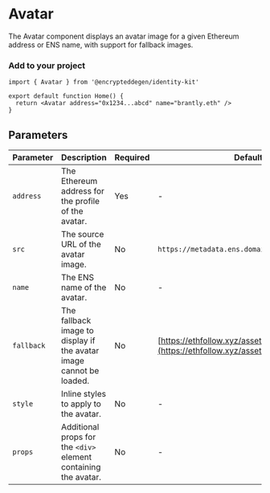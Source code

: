 
# Avatar

The Avatar component displays an avatar image for a given Ethereum address or ENS name, with support for fallback images.

### Add to your project

```tsx copy
import { Avatar } from '@encrypteddegen/identity-kit'

export default function Home() {
  return <Avatar address="0x1234...abcd" name="brantly.eth" />
}
```

<div className="w-full bg-[#222] border-[3px] rounded-md border-[#444] p-8 mt-8 flex justify-center items-center">
  <Avatar address="0x1234...abcd" name="brantly.eth" style={{ width: 100, height: 100 }} />
</div>

## Parameters

| Parameter  | Description                                                         | Required | Default Value                                                                                              |
| ---------- | ------------------------------------------------------------------- | -------- | ---------------------------------------------------------------------------------------------------------- |
| `address`  | The Ethereum address for the profile of the avatar.                 | Yes      | -                                                                                                          |
| `src`      | The source URL of the avatar image.                                 | No       | `https://metadata.ens.domains/mainnet/avatar/{name}`                                                       |
| `name`     | The ENS name of the avatar.                                         | No       | -                                                                                                          |
| `fallback` | The fallback image to display if the avatar image cannot be loaded. | No       | [https://ethfollow.xyz/assets/art/default-avatar.svg](https://ethfollow.xyz/assets/art/default-avatar.svg) |
| `style`    | Inline styles to apply to the avatar.                               | No       | -                                                                                                          |
| `props`    | Additional props for the `<div>` element containing the avatar.     | No       | -                                                                                                          |
